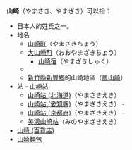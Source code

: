 '''山崎'''（やまさき、やまざき）可以指：

* 日本人的姓氏之一。
* 地名
** [[山崎町|山崎町]]（やまさきちょう） 
** [[大山崎町|大山崎町]]（おおやまざきちょう） 
*** [[山崎宿|山崎宿]]（やまざきしゅく） 
**{{Translink|ja|山崎 (さいたま市)|山崎 (埼玉市)}}
**[[新竹縣|新竹縣]][[新豐鄉_(台灣)|新豐鄉]]的山崎地區（[[鳳山崎|鳳山崎]]）
* 站 - [[山崎站|山崎站]]
** [[山崎站_(北海道)|山崎站 (北海道)]]（やまさきえき） 
** [[山崎站_(愛知縣)|山崎站 (愛知縣)]]（やまざきえき） -
** [[山崎站_(京都府)|山崎站 (京都府)]]（やまざきえき） -
** [[美濃山崎站|美濃山崎站]]（みのやまざきえき） 
* [[山崎_(百貨店)|山崎 (百貨店)]] 
*[[山崎麵包|山崎麵包]]
{{disambig|Cat=二字译名消歧义}}